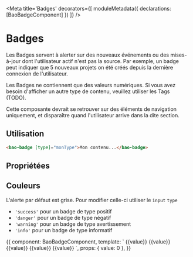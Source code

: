 
<Meta title='Badges' decorators={[
  moduleMetadata({
    declarations: [BaoBadgeComponent]
  })
]} />

# Badges

Les Badges servent à alerter sur des nouveaux événements ou des mises-à-jour dont l'utilisateur actif n'est pas la source. Par exemple, un badge peut indiquer que 5 nouveaux projets on été créés depuis la dernière connexion de l'utilisateur.

Les Badges ne contiennent que des valeurs numériques. Si vous avez besoin d'afficher un autre type de contenu, veuillez utiliser les Tags (TODO).

Cette composante devrait se retrouver sur des éléments de navigation uniquement, et disparaître quand l'utilisateur arrive dans la dite section.

## Utilisation
```html
<bao-badge [type]="monType">Mon contenu...</bao-badge>
```

## Propriétées

<Props of={BaoBadgeComponent} />

## Couleurs
L'alerte par défaut est grise. 
Pour modifier celle-ci utiliser le `input` `type`

* `'success'` pour un badge de type positif
* `'danger'` pour un badge de type négatif
* `'warning'` pour un badge de type avertissement
* `'info'` pour un badge de type informatif

<Preview>
  <Story name='badges'>{{
    component: BaoBadgeComponent,
    template: `
      <bao-badge >{{value}}</bao-badge>
      <bao-badge type="success">{{value}}</bao-badge>
      <bao-badge type="danger">{{value}}</bao-badge>
      <bao-badge type="warning">{{value}}</bao-badge>
      <bao-badge type="info">{{value}}</bao-badge>
    `,
    props: {
      value: 0
    },
  }}
  </Story>
</Preview>